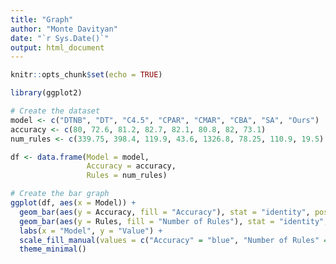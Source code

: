 ```yaml
---
title: "Graph"
author: "Monte Davityan"
date: "`r Sys.Date()`"
output: html_document
---
```


```r
knitr::opts_chunk$set(echo = TRUE)
```


```r
library(ggplot2)

# Create the dataset
model <- c("DTNB", "DT", "C4.5", "CPAR", "CMAR", "CBA", "SA", "Ours")
accuracy <- c(80, 72.6, 81.2, 82.7, 82.1, 80.8, 82, 73.1)
num_rules <- c(339.75, 398.4, 119.9, 43.6, 1326.8, 78.25, 110.9, 19.5)

df <- data.frame(Model = model,
                 Accuracy = accuracy,
                 Rules = num_rules)

# Create the bar graph
ggplot(df, aes(x = Model)) +
  geom_bar(aes(y = Accuracy, fill = "Accuracy"), stat = "identity", position = "dodge") +
  geom_bar(aes(y = Rules, fill = "Number of Rules"), stat = "identity", position = "dodge") +
  labs(x = "Model", y = "Value") +
  scale_fill_manual(values = c("Accuracy" = "blue", "Number of Rules" = "red")) +
  theme_minimal()

```

